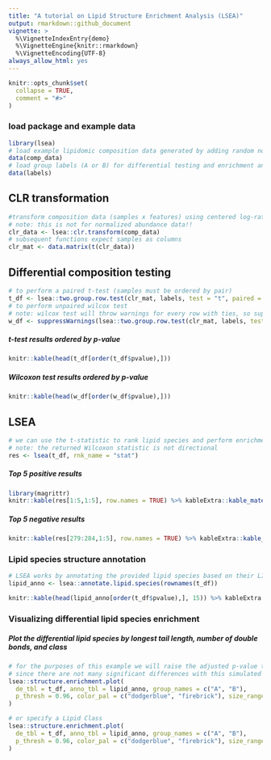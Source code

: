 ---
title: "A tutorial on Lipid Structure Enrichment Analysis (LSEA)"
output: rmarkdown::github_document
vignette: >
  %\VignetteIndexEntry{demo}
  %\VignetteEngine{knitr::rmarkdown}
  %\VignetteEncoding{UTF-8}
always_allow_html: yes
---

```{r, include = FALSE}
knitr::opts_chunk$set(
  collapse = TRUE,
  comment = "#>"
)
```
### load package and example data
```{r, warning = FALSE}
library(lsea)
# load example lipidomic composition data generated by adding random noise to real data
data(comp_data)
# load group labels (A or B) for differential testing and enrichment analysis
data(labels)
```
## CLR transformation
```{r}
#transform composition data (samples x features) using centered log-ratio transformation
# note: this is not for normalized abundance data!!
clr_data <- lsea::clr.transform(comp_data)
# subsequent functions expect samples as columns
clr_mat <- data.matrix(t(clr_data))
```
## Differential composition testing
```{r, warning = FALSE, message = FALSE}
# to perform a paired t-test (samples must be ordered by pair)
t_df <- lsea::two.group.row.test(clr_mat, labels, test = "t", paired = TRUE)
# to perform unpaired wilcox test
# note: wilcox test will throw warnings for every row with ties, so suppress those warnings
w_df <- suppressWarnings(lsea::two.group.row.test(clr_mat, labels, test = "w", paired = FALSE))
```
##### t-test results ordered by p-value
```{r, echo = FALSE}
knitr::kable(head(t_df[order(t_df$pvalue),]))
```
##### Wilcoxon test results ordered by p-value
```{r, echo = FALSE}
knitr::kable(head(w_df[order(w_df$pvalue),]))
```
## LSEA
```{r, warning = FALSE, message = FALSE}
# we can use the t-statistic to rank lipid species and perform enrichment analysis using the GSEA algorithm
# note: the returned Wilcoxon statistic is not directional
res <- lsea(t_df, rnk_name = "stat")
```
##### Top 5 positive results
```{r, echo = FALSE, warning = FALSE}
library(magrittr)
knitr::kable(res[1:5,1:5], row.names = TRUE) %>% kableExtra::kable_material(c("striped"))
```
##### Top 5 negative results
```{r, echo = FALSE}
knitr::kable(res[279:284,1:5], row.names = TRUE) %>% kableExtra::kable_material(c("striped"))
```
### Lipid species structure annotation
```{r}
# LSEA works by annotating the provided lipid species based on their LIPIDMAPS-style name
lipid_anno <- lsea::annotate.lipid.species(rownames(t_df))
```

```{r, echo = FALSE}
knitr::kable(head(lipid_anno[order(t_df$pvalue),], 15)) %>% kableExtra::kable_material(c("striped"))
```
### Visualizing differential lipid species enrichment
##### Plot the differential lipid species by longest tail length, number of double bonds, and class
```{r, fig.width = 9,fig.height = 6.5, dpi = 1200}
# for the purposes of this example we will raise the adjusted p-value threshold
# since there are not many significant differences with this simulated data
lsea::structure.enrichment.plot(
  de_tbl = t_df, anno_tbl = lipid_anno, group_names = c("A", "B"),
  p_thresh = 0.96, color_pal = c("dodgerblue", "firebrick"), size_range = c(0.25, 2.5),
)
```
```{r, fig.width = 9,fig.height = 6.5, dpi = 1200}
# or specify a Lipid Class
lsea::structure.enrichment.plot(
  de_tbl = t_df, anno_tbl = lipid_anno, group_names = c("A", "B"),
  p_thresh = 0.96, color_pal = c("dodgerblue", "firebrick"), size_range = c(0.25, 2.5), class = "TG"
)
```

